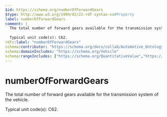 ```yaml
---
$id: https://schema.org/numberOfForwardGears
$type: http://www.w3.org/1999/02/22-rdf-syntax-ns#Property
label: numberOfForwardGears
comment: |
  The total number of forward gears available for the transmission system of the vehicle.
  
  Typical unit code(s): C62.
rdfs:label: "numberOfForwardGears"
schema:contributor: "https://schema.org/docs/collab/Automotive_Ontology_Working_Group"
schema:domainIncludes: "https://schema.org/Vehicle"
schema:rangeIncludes: ["https://schema.org/QuantitativeValue","https://schema.org/Number"]
---
```


# numberOfForwardGears

The total number of forward gears available for the transmission system of the vehicle.

Typical unit code(s): C62.

